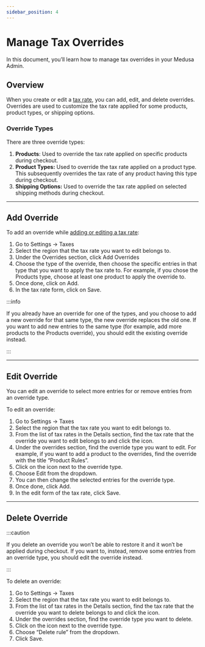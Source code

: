 ```yaml
---
sidebar_position: 4
---
```



# Manage Tax Overrides

In this document, you’ll learn how to manage tax overrides in your Medusa Admin.

## Overview

When you create or edit a [tax rate](./tax-rates.mdx), you can add, edit, and delete overrides. Overrides are used to customize the tax rate applied for some products, product types, or shipping options.

### Override Types

There are three override types:

1. **Products**: Used to override the tax rate applied on specific products during checkout.
2. **Product Types:** Used to override the tax rate applied on a product type. This subsequently overrides the tax rate of any product having this type during checkout.
3. **Shipping Options:** Used to override the tax rate applied on selected shipping methods during checkout.

---

## Add Override

To add an override while [adding or editing a tax rate](./tax-rates.mdx#create-tax-rate):

1. Go to Settings → Taxes
2. Select the region that the tax rate you want to edit belongs to.
3. Under the Overrides section, click Add Overrides
4. Choose the type of the override, then choose the specific entries in that type that you want to apply the tax rate to. For example, if you chose the Products type, choose at least one product to apply the override to.
5. Once done, click on Add.
6. In the tax rate form, click on Save.

:::info

If you already have an override for one of the types, and you choose to add a new override for that same type, the new override replaces the old one. If you want to add new entries to the same type (for example, add more products to the Products override), you should edit the existing override instead.

:::

---

## Edit Override

You can edit an override to select more entries for or remove entries from an override type.

To edit an override:

1. Go to Settings → Taxes
2. Select the region that the tax rate you want to edit belongs to.
3. From the list of tax rates in the Details section, find the tax rate that the override you want to edit belongs to and click the <UiIcon lightIcon="https://i.imgur.com/1ordBC6.png" darkIcon="https://i.imgur.com/dSwWYBH.png" alt="three dots" /> icon.
4. Under the overrides section, find the override type you want to edit. For example, if you want to add a product to the overrides, find the override with the title “Product Rules”.
5. Click on the <UiIcon lightIcon="https://i.imgur.com/1ordBC6.png" darkIcon="https://i.imgur.com/dSwWYBH.png" alt="three dots" /> icon next to the override type.
6. Choose Edit from the dropdown.
7. You can then change the selected entries for the override type.
8. Once done, click Add.
9. In the edit form of the tax rate, click Save.

---

## Delete Override

:::caution

If you delete an override you won’t be able to restore it and it won’t be applied during checkout. If you want to, instead, remove some entries from an override type, you should edit the override instead.

:::

To delete an override:

1. Go to Settings → Taxes
2. Select the region that the tax rate you want to edit belongs to.
3. From the list of tax rates in the Details section, find the tax rate that the override you want to delete belongs to and click the <UiIcon lightIcon="https://i.imgur.com/1ordBC6.png" darkIcon="https://i.imgur.com/dSwWYBH.png" alt="three dots" /> icon.
4. Under the overrides section, find the override type you want to delete.
5. Click on the <UiIcon lightIcon="https://i.imgur.com/1ordBC6.png" darkIcon="https://i.imgur.com/dSwWYBH.png" alt="three dots" /> icon next to the override type.
6. Choose “Delete rule” from the dropdown.
7. Click Save.
